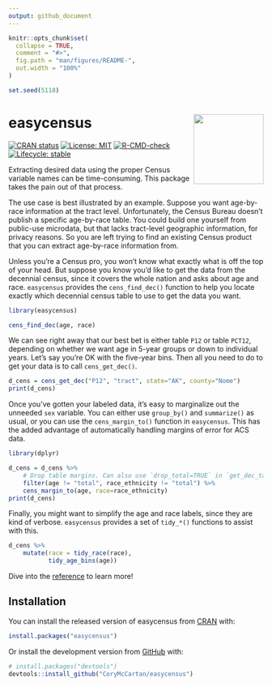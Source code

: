 ```yaml
---
output: github_document
---
```


<!-- README.md is generated from README.Rmd. Please edit that file -->

```r
knitr::opts_chunk$set(
  collapse = TRUE,
  comment = "#>",
  fig.path = "man/figures/README-",
  out.width = "100%"
)

set.seed(5118)
```

# **easycensus** <a href="https://corymccartan.com/easycensus/"><img src="man/figures/logo.png" align="right" height="138" /></a>

<!-- badges: start -->
[![CRAN status](https://www.r-pkg.org/badges/version/easycensus)](https://CRAN.R-project.org/package=easycensus)
[![License: MIT](https://img.shields.io/badge/License-MIT-yellow.svg)](https://opensource.org/licenses/MIT)
[![R-CMD-check](https://github.com/CoryMcCartan/easycensus/actions/workflows/R-CMD-check.yaml/badge.svg)](https://github.com/CoryMcCartan/easycensus/actions/workflows/R-CMD-check.yaml)
[![Lifecycle: stable](https://img.shields.io/badge/lifecycle-stable-brightgreen.svg)](https://lifecycle.r-lib.org/articles/stages.html#stable)
<!-- badges: end -->

Extracting desired data using the proper Census variable names can be time-consuming.
This package takes the pain out of that process.

The use case is best illustrated by an example.
Suppose you want age-by-race information at the tract level.
Unfortunately, the Census Bureau doesn't publish a specific age-by-race table.
You could build one yourself from public-use microdata, but that lacks tract-level geographic information, for privacy reasons.
So you are left trying to find an existing Census product that you can extract age-by-race information from.

Unless you're a Census pro, you won't know what exactly what is off the top of your head.
But suppose you know you'd like to get the data from the decennial census, since it covers the whole nation and asks about age and race.
`easycensus` provides the `cens_find_dec()` function to help you locate exactly which decennial census table to use to get the data you want.

```r
library(easycensus)

cens_find_dec(age, race)
```

We can see right away that our best bet is either table `P12` or table `PCT12`, depending on whether we want age in 5-year groups or down to individual years.
Let's say you're OK with the five-year bins.
Then all you need to do to get your data is to call `cens_get_dec()`.

```r
d_cens = cens_get_dec("P12", "tract", state="AK", county="Nome")
print(d_cens)
```

Once you've gotten your labeled data, it's easy to marginalize out the unneeded `sex` variable.
You can either use `group_by()` and `summarize()` as usual, or you can use the `cens_margin_to()` function in `easycensus`.
This has the added advantage of automatically handling margins of error for ACS data.

```r
library(dplyr)

d_cens = d_cens %>%
    # Drop table margins. Can also use `drop_total=TRUE` in `get_dec_table()`
    filter(age != "total", race_ethnicity != "total") %>%
    cens_margin_to(age, race=race_ethnicity)
print(d_cens)
```

Finally, you might want to simplify the age and race labels, since they are kind of verbose.
`easycensus` provides a set of `tidy_*()` functions to assist with this.

```r
d_cens %>%
    mutate(race = tidy_race(race),
           tidy_age_bins(age))
```

Dive into the [reference](https://corymccartan.com/easycensus/reference/) to learn more!

## Installation

You can install the released version of easycensus from [CRAN](https://CRAN.R-project.org) with:

``` r
install.packages("easycensus")
```

Or install the development version from [GitHub](https://github.com/) with:

``` r
# install.packages("devtools")
devtools::install_github("CoryMcCartan/easycensus")
```
